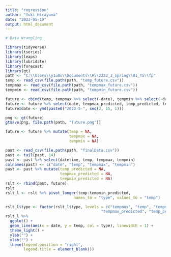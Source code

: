 ```yaml
---
title: "regression"
author: "Yuki Hirayama"
date: "2023-05-19"
output: html_document
---
```


```r
# Data Wrangling

library(tidyverse)
library(tseries)
library(leaps)
library(lubridate)
library(forecast)
library(gt)
path <- "C:\\Users\\y1u0u\\Documents\\R\\2223_3_spring\\01_TS\\fp"
temp <- read_csv(file.path(path, "temp_future.csv"))
tempmax <- read_csv(file.path(path, "tempmax_future.csv"))
tempmin <- read_csv(file.path(path, "tempmin_future.csv"))

future <- cbind(temp, tempmax %>% select(-date), tempmin %>% select(-date))
future <- future %>% select(date, tempmax_predicted, temp_predicted, tempmin_predicted)
future$date <- ymd(paste0("2023-5-", seq(2, 15, 1)))

png <- gt(future)
gtsave(png, file.path(path, "future.png"))
```

```r
future <- future %>% mutate(temp = NA,
                            tempmax = NA,
                            tempmin = NA)

past <- read_csv(file.path(path, "finalData.csv"))
past <- tail(past, 14)
past <- past %>% select(datetime, temp, tempmax, tempmin)
colnames(past) <- c("date", "temp", "tempmax", "tempmin")
past <- past %>% mutate(temp_predicted = NA,
                        tempmax_predicted = NA,
                        tempmin_predicted = NA)
rslt <- rbind(past, future)
rslt
rslt_l <- rslt %>% pivot_longer(temp:tempmin_predicted,
                              names_to = "type", values_to = "temp")
```


```r
rslt_l$type <- factor(rslt_l$type, levels = c("tempmax", "temp", "tempmin",
                                          "tempmax_predicted", "temp_predicted", "tempmin_predicted"))
rslt_l %>% 
  ggplot() +
  geom_line(aes(x = date, y = temp, col = type), linewidth = 1) +
  theme_light() +
  ylab("") +
  xlab("") +
  theme(legend.position = "right",
        legend.title = element_blank())
```




